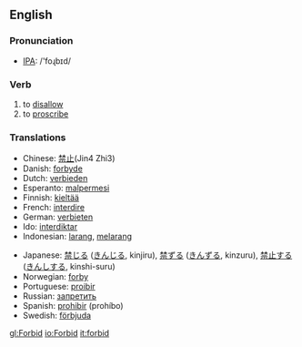 ==English==

=== Pronunciation ===
*[[w:IPA|IPA]]: /'foɻbɪd/

===Verb===
{{irregverb|'''to forbid'''|'''[[forbids]]'''|'''[[forbade]] '''or''' [[forbad]]'''|'''[[forbidden]]'''|'''[[forbidding]]'''}}

# to [[disallow]]
# to [[proscribe]]

===Translations===
{{top}}
*Chinese: [[禁止]](Jin4 Zhi3)
*Danish: [[forbyde]]
*Dutch: [[verbieden]]
*Esperanto: [[malpermesi]]
*Finnish: [[kieltää]]
*French: [[interdire]]
*German: [[verbieten]]
*Ido: [[interdiktar]]
*Indonesian: [[larang]], [[larang|melarang]]
{{mid}}
*Japanese: [[禁じる]] ([[きんじる]], kinjiru), [[禁ずる]] ([[きんずる]], kinzuru), [[禁止]]する ([[きんし]]する, kinshi-suru)
*Norwegian: [[forby]]
*Portuguese: [[proibir]]
*Russian: [[запретить]]
*Spanish: [[prohibir]] (prohíbo)
*Swedish: [[förbjuda]]
{{bottom}}

[[gl:Forbid]]
[[io:Forbid]]
[[it:forbid]]